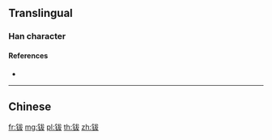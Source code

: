 {{character info/new}}
{{also|鈸}}
==Translingual==

===Han character===
{{Han char|rn=167|rad=钅|as=05|sn=10|four=|canj=CIKE,OPIKE,XCIKE}}

====References====
* {{Han ref|kx=1328.061|hdz=64184.080|uh=94B9|ud=38073}}

----

==Chinese==
{{zh-see|鈸}}

[[fr:钹]]
[[mg:钹]]
[[pl:钹]]
[[th:钹]]
[[zh:钹]]